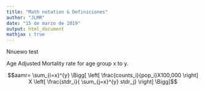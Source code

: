 ```yaml
---
title: "Math notation & Definiciones"
author: "JLMR"
date: "15 de marzo de 2019"
output: html_document
mathjax : true
---
```


Nnuewo  test

Age Adjusted Mortality rate for age group  x to y. 

$$aamr= \sum_{i=x}^{y} \Bigg[  \left[  \frac{counts_i}{pop_i}X100,000 \right] X \left[ \frac{stdr_i}{ \sum_{j=x}^{y} stdr_j} \right]  \Bigg]$$